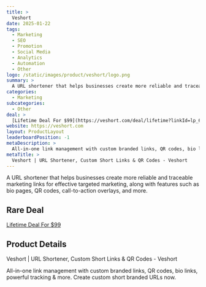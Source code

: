 ```yaml
---
title: >
  Veshort
date: 2025-01-22
tags:
  - Marketing
  - SEO
  - Promotion
  - Social Media
  - Analytics
  - Automation
  - Other
logo: /static/images/product/veshort/logo.png
summary: >
  A URL shortener that helps businesses create more reliable and traceable marketing links for effective targeted marketing, along with features such as bio pages, QR codes, call-to-action overlays, and more.
categories:
  - Marketing
subcategories:
  - Other
deal: >
  [Lifetime Deal For $99](https://veshort.com/deal/lifetime?linkId=lp_628593&sourceId=fahad&tenantId=veshort&affS1=rare-deals)
website: https://veshort.com
layout: ProductLayout
leaderboardPosition: -1
metaDescription: >
  All-in-one link management with custom branded links, QR codes, bio links, powerful tracking & more. Create custom short branded URLs now.
metaTitle: >
  Veshort | URL Shortener, Custom Short Links & QR Codes - Veshort
---
```

A URL shortener that helps businesses create more reliable and traceable marketing links for effective targeted marketing, along with features such as bio pages, QR codes, call-to-action overlays, and more.

## Rare Deal

[Lifetime Deal For $99](https://veshort.com/deal/lifetime?linkId=lp_628593&sourceId=fahad&tenantId=veshort&affS1=rare-deals)

## Product Details

Veshort | URL Shortener, Custom Short Links & QR Codes - Veshort

All-in-one link management with custom branded links, QR codes, bio links, powerful tracking & more. Create custom short branded URLs now.
